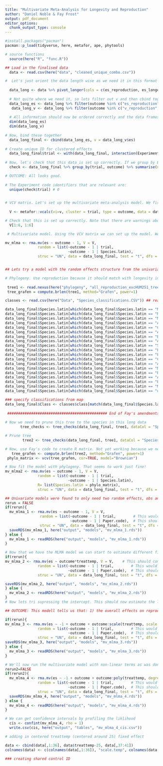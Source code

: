 ```yaml
---
title: "Multivariate Meta-Analysis for Longevity and Reproduction"
author: "Daniel Noble & Fay Frost"
output: pdf_document
editor_options: 
  chunk_output_type: console
---
```


```r
#install.packages("pacman")
pacman::p_load(tidyverse, here, metafor, ape, phytools)

# source functions
  source(here("R", "func.R"))
```

```r
## Load in the finalised data
  data <- read.csv(here("data", "cleaned_unique_combo.csv"))
```

```r

#  Let's just orient the data length wise as we need it in this format first.
  
  data_long <- data %>% pivot_longer(cols = c(es_reproduction, es_longevity, v_reproduction, v_longevity), names_to = "outcome", values_to = "es") %>% data.frame()
  
  # Not quite where we need it, so lets filter out v and then cbind together
  data_long_es <- data_long %>% filter(outcome %in% c("es_reproduction", "es_longevity"))
   data_long_v <- data_long %>% filter(outcome %in% c("v_reproduction", "v_longevity"))
  
  # All information should now be ordered correctly and the data frames the same dimensions. We can check
  dim(data_long_es)
  dim(data_long_v)
  
# Now, bind these together
  data_long_final <- cbind(data_long_es, v = data_long_v$es)
  
# Create unique ID for clustered effects
  data_long_final$trial <- with(data_long_final, interaction(Experiment.code, diff))
  
# Now, let's check that this data is set up correctly. If we group by Experiment.code, diff and outcome then we should have a maximum of 1 effect size for each study/diff in each outcome category
  check <- data_long_final %>% group_by(trial, outcome) %>% summarise(n=n()) %>% filter(n !=1)

# OUTCOME: All looks good.
  
# The Experiment code identifiers that are relevant are:
  unique(check$trial) # 0
  
```

```r

# VCV matrix. Let's set up the multivariate meta-analysis model. We first need to create the VCV sampling matrix. This is a block diagonal matrix with the sampling variance for each effect size on the diagonal and the sampling covariance between the two effect sizes on the off-diagonal. We don't know the correlation, but we can assume 0.5. 
  
  V <- metafor::vcalc(vi=v, cluster = trial, type = outcome, data = data_long_final, rho = 0.5, nearpd = TRUE)

# Check that this is set up correctly. Note that there are warnings about non-positive definite matrix. The matrix should be automatically. 
  V[1:6, 1:6]

 # Multivariate model. Using the VCV matrix we can set up the model. We'll keep it simple for now

mv_mlma <- rma.mv(es ~ outcome - 1, V = V, 
               random = list(~outcome - 1 | trial,
                             ~outcome - 1 | Species.latin), 
               struc = "UN", data = data_long_final, test = "t", dfs = "contain")


## Lets try a model with the random effects structure from the univariate case. Not the full structure is: "random= list(~ 1|Species.phylo, ~ 1|species, ~ 1|study_code, ~1|obs), R= list(Species.phylo = phylo_matrix)". We also don't know if these models can take a phylogenetic R matrix. So, lets have a look

# Phylogeny. Use reproduction because it should match with longevity in terms of species
   
 tree1 <- read.nexus(here("phylogeny", "all_reproduction_excHUM251_tree.nex"))    
 tree_grafen = compute.brlen(tree1, method="Grafen", power=1)

classes <- read.csv(here("Data", "Species_classifications.CSV")) ## read in species classifications from map

data_long_final$Species.latin[which(data_long_final$Species.latin == "Marasmia exigua")]                <- "Cnaphalocrocis exigua"
data_long_final$Species.latin[which(data_long_final$Species.latin == "Matsumuratettix hieroglyphicus")] <- "Matsumuratettix hiroglyphicus"
data_long_final$Species.latin[which(data_long_final$Species.latin == "Mythimna roseilinea")]            <- "Mythimna albipuncta"
data_long_final$Species.latin[which(data_long_final$Species.latin == "Apis craccivora")]                <- "Aphis craccivora"
data_long_final$Species.latin[which(data_long_final$Species.latin == "Cryptoleamus montrouzieri")]      <- "Cryptolaemus montrouzieri"
data_long_final$Species.latin[which(data_long_final$Species.latin == "Asplanchna brightwelli")]         <- "Asplanchna brightwellii"
data_long_final$Species.latin[which(data_long_final$Species.latin == "Brennandania lambi")]             <- "Pygmephorus lambi"
data_long_final$Species.latin[which(data_long_final$Species.latin == "Amblyseius alstoniae")]           <- "Euseius alstoniae"
data_long_final$Species.latin[which(data_long_final$Species.latin == "Siphoninus phyllyreae")]          <- "Siphoninus phillyreae"
data_long_final$Species.latin[which(data_long_final$Species.latin == "Proprioseiopsis asetus")]         <- "Amblyseius asetus"
data_long_final$Species.latin[which(data_long_final$Species.latin == "Parabemisia myrica")]             <- "Parabemisia myricae"
data_long_final$Species.latin[which(data_long_final$Species.latin == "Cirrospilus sp. near lyncus")]    <- "Cirrospilus lyncus"
data_long_final$Species.latin[which(data_long_final$Species.latin == "Anagyrus sp. nov. nr. sinope" )]  <- "Anagyrus sinope"
data_long_final$Species.latin[which(data_long_final$Species.latin == "Monochamus leuconotus")]          <- "Anthores leuconotus"
data_long_final$Species.latin[which(data_long_final$Species.latin == "Ropalosiphum maidis")]            <- "Rhopalosiphum maidis"
data_long_final$Species.latin[which(data_long_final$Species.latin == "Artemia fransiscana")]            <- "Artemia franciscana"
data_long_final$Species.latin[which(data_long_final$Species.latin == "Blathyplectes curculionis")]      <- "Bathyplectes curculionis"
data_long_final$Species.latin[which(data_long_final$Species.latin == "Menochilus sexmaculatus")]        <- "Cheilomenes sexmaculata"
data_long_final$Species.latin[which(data_long_final$Species.latin == "unknown (Tominic)")]              <- "Trichogramma" 

### specify classifications from map
data_long_final$Class <- classes$class[match(data_long_final$Species.latin, classes$species_latin)]
       
 ############################################## End of Fay's amendments #####################################################      
       
# Now we need to prune this tree to the species in this long data
       tree_checks <- tree_checks(data_long_final, tree1, dataCol = "Species.latin", type = "check") # Looks good so we can prune tree

# Prune tree
        tree2 <- tree_checks(data_long_final, tree1, dataCol = "Species.latin", type = "prune") 

# Now, use Fay's code to create R matrix. Not yet working because we need to sort out the species in the data before we can prune
   tree_grafen <- compute.brlen(tree2, method="Grafen", power=1)
 phylo_matrix <- vcv(tree_grafen, cor=TRUE, model="Brownian")

# Now fit the model with phylogeny. That seems to work just fine!
mv_mlma2 <- rma.mv(es ~ outcome - 1, V = V, 
               random = list(~outcome - 1 | trial,
                             ~outcome - 1 | Species.latin), 
               R= list(Species.latin = phylo_matrix),
               struc = "UN", data = data_long_final, test = "t", dfs = "contain")

```

```r
## Univariate models were found to only need two random effects, obs and study. This greatly simplifies the multivarite model, which can only have two levels anyway. We will save these models because they take quite some time to estimate given how much data is available
rerun = FALSE
if(rerun){
  mv_mlma_1 <- rma.mv(es ~ outcome - 1, V = V, 
                random = list(~outcome - 1 | trial,        # This would be equivalent to an obs level random effect bc trial is unique to each two effects
                              ~outcome - 1 | Paper.code),  # This should estimate a study level random effect for each outcome.
                struc = "UN", data = data_long_final, test = "t", dfs = "contain")  # struc = "UN" means we estimate the correlation between the two outcomes for each study and obs level random effect. Could also give it c("UN", "UN") to estimate the correlation for each outcome separately but this should take it as UN for both anyway.
  saveRDS(mv_mlma_1, here("output", "models", "mv_mlma_1.rds"))
} else {
  mv_mlma_1 <- readRDS(here("output", "models", "mv_mlma_1.rds"))
}

# Now that we have the MLMA model we can start to estimate different fixed effects and ask if these fixed effects that impact ES for longevity and reproduction differ between the two. 
if(rerun){
mv_mlma_2 <- rma.mv(es ~ outcome*treattemp, V = V,    # This should compare whether the linear effect of temperature differs between the two outcomes when we allow for intercept, but without intercept  it will test whether there is a linear effect of temperature on each outcome separately and estimate that effect
               random = list(~outcome - 1 | trial,        # This would be equivalent to an obs level random effect bc trial is unique to each two effects
                             ~outcome - 1 | Paper.code),  # This should estimate a study level random effect for each outcome.
               struc = "UN", data = data_long_final, test = "t", dfs = "contain")

saveRDS(mv_mlma_2, here("output", "models", "mv_mlma_2.rds"))
} else {
  mv_mlma_2 <- readRDS(here("output", "models", "mv_mlma_2.rds"))
}
# Now lets tri supressing the intercept. This should now estimate the linear effect of temp on each outcome

## OUTCOME: This modell tells us that: 1) the overall effects on reproduction vs longevity are significantly different from each other when controlling for treattemp; 2) that the treatment temp effect on longevity is significant and that 3) the treattemp effect on reproduction is signioficantly different than its effect on longevity.

if(rerun){
mv_mlma_3 <- rma.mv(es ~ -1 + outcome + outcome:scale(treattemp, scale = FALSE), V = V,    # This should compare whether the linear effect of temperature differs between the two outcomes when we allow for intercept, but without intercept  it will test whether there is a linear effect of temperature on each outcome separately and estimate that effect
               random = list(~outcome - 1 | trial,        # This would be equivalent to an obs level random effect bc trial is unique to each two effects
                             ~outcome - 1 | Paper.code),  # This should estimate a study level random effect for each outcome.
               struc = "UN", data = data_long_final, test = "t", dfs = "contain")
saveRDS(mv_mlma_3, here("output", "models", "mv_mlma_3.rds"))
} else {
  mv_mlma_3 <- readRDS(here("output", "models", "mv_mlma_3.rds"))
}

```

```r
# We'll now run the multivariate model with non-linear terms as was done in the univariate cases.
rerun2=FALSE
if(rerun2){
  mv_mlma_4 <- rma.mv(es ~ -1 + outcome + outcome:poly(treattemp, degree=3, raw=TRUE), V = V,    
               random = list(~outcome - 1 | trial,        # This would be equivalent to an obs level random effect bc trial is unique to each two effects
                             ~outcome - 1 | Paper.code),  # This should estimate a study level random effect for each outcome.
               struc = "UN", data = data_long_final, test = "t", dfs = "contain")
  saveRDS(mv_mlma_4, here("output", "models", "mv_mlma_4.rds"))
} else {
  mv_mlma_4 <- readRDS(here("output", "models", "mv_mlma_4.rds"))
}

# We can get confidence intervals by profiling the liklihood
  cis <- confint(mv_mlma_4, rho = 1)
  write.csv(cis, here("output", "tables", "mv_mlma_4_cis.csv"))

```




```r
# adding in centered treattemp (centered around 25) fixed effect 

data <- cbind(data[,1:36], data$treattemp-25, data[,37:41])
colnames(data) <- c(colnames(data[,1:36]), "scale.temp", colnames(data[,38:42]))

### creating shared control ID


```